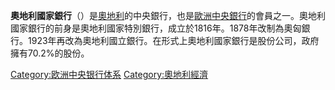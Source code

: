 {{expand|time=2015-01-16T15:39:19+00:00}}
{{unreferenced|time=2015-01-16T15:39:19+00:00}}
'''奧地利國家銀行'''（{{lang-de|Oesterreichische Nationalbank}}）是[[奧地利|奧地利]]的中央銀行，也是[[歐洲中央銀行|歐洲中央銀行]]的會員之一。奧地利國家銀行的前身是奧地利國家特別銀行，成立於1816年。1878年改制為奧匈銀行。1923年再改為奧地利國立銀行。在形式上奧地利國家銀行是股份公司，政府擁有70.2%的股份。

{{歐盟成員國中央銀行}}
{{歐洲題目|中央銀行}}
{{Authority control}}

[[Category:欧洲中央银行体系|Category:欧洲中央银行体系]]
[[Category:奧地利經濟|Category:奧地利經濟]]